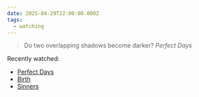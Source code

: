 ```yaml
---
date: 2025-04-29T22:00:00.000Z
tags:
  - watching
---
```

> Do two overlapping shadows become darker?
> <cite><i>Perfect Days</i></cite>

Recently watched:

* [Perfect Days](https://letterboxd.com/film/perfect-days-2023/)
* [Birth](https://letterboxd.com/film/birth-2004/)
* [Sinners](https://letterboxd.com/film/sinners-2025/)